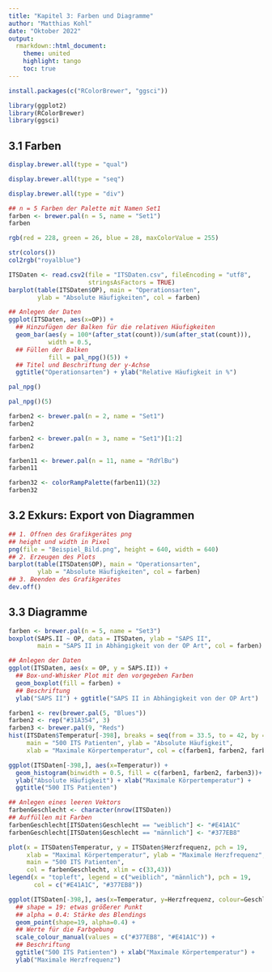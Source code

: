 ```yaml
---
title: "Kapitel 3: Farben und Diagramme"
author: "Matthias Kohl"
date: "Oktober 2022"
output:
  rmarkdown::html_document:
    theme: united
    highlight: tango
    toc: true
---
```


```r
install.packages(c("RColorBrewer", "ggsci"))
```


```r
library(ggplot2)
library(RColorBrewer)
library(ggsci)
```


## 3.1 Farben

```r
display.brewer.all(type = "qual")
```


```r
display.brewer.all(type = "seq")
```
 
 
```r
display.brewer.all(type = "div")
```


```r
## n = 5 Farben der Palette mit Namen Set1
farben <- brewer.pal(n = 5, name = "Set1")
farben
```


```r
rgb(red = 228, green = 26, blue = 28, maxColorValue = 255)
```


```r
str(colors())
col2rgb("royalblue")
```


```r
ITSDaten <- read.csv2(file = "ITSDaten.csv", fileEncoding = "utf8",
                      stringsAsFactors = TRUE)
barplot(table(ITSDaten$OP), main = "Operationsarten",
        ylab = "Absolute Häufigkeiten", col = farben)
```


```r
## Anlegen der Daten
ggplot(ITSDaten, aes(x=OP)) +
  ## Hinzufügen der Balken für die relativen Häufigkeiten
  geom_bar(aes(y = 100*(after_stat(count))/sum(after_stat(count))), 
           width = 0.5, 
  ## Füllen der Balken
           fill = pal_npg()(5)) +
  ## Titel und Beschriftung der y-Achse
  ggtitle("Operationsarten") + ylab("Relative Häufigkeit in %")
```


```r
pal_npg()
```


```r
pal_npg()(5)
```


```r
farben2 <- brewer.pal(n = 2, name = "Set1")
farben2
```


```r
farben2 <- brewer.pal(n = 3, name = "Set1")[1:2]
farben2
```


```r
farben11 <- brewer.pal(n = 11, name = "RdYlBu")
farben11
```


```r
farben32 <- colorRampPalette(farben11)(32)
farben32
```


## 3.2 Exkurs: Export von Diagrammen

```r
## 1. Öffnen des Grafikgerätes png
## height und width in Pixel
png(file = "Beispiel_Bild.png", height = 640, width = 640)
## 2. Erzeugen des Plots
barplot(table(ITSDaten$OP), main = "Operationsarten",
        ylab = "Absolute Häufigkeiten", col = farben)
## 3. Beenden des Grafikgerätes
dev.off()
```


## 3.3 Diagramme

```r
farben <- brewer.pal(n = 5, name = "Set3")
boxplot(SAPS.II ~ OP, data = ITSDaten, ylab = "SAPS II",
        main = "SAPS II in Abhängigkeit von der OP Art", col = farben)
```


```r
## Anlegen der Daten
ggplot(ITSDaten, aes(x = OP, y = SAPS.II)) +
  ## Box-und-Whisker Plot mit den vorgegeben Farben
  geom_boxplot(fill = farben) +
  ## Beschriftung
  ylab("SAPS II") + ggtitle("SAPS II in Abhängigkeit von der OP Art")
```


```r
farben1 <- rev(brewer.pal(5, "Blues"))
farben2 <- rep("#31A354", 3)
farben3 <- brewer.pal(9, "Reds")
hist(ITSDaten$Temperatur[-398], breaks = seq(from = 33.5, to = 42, by = 0.5),
     main = "500 ITS Patienten", ylab = "Absolute Häufigkeit",
     xlab = "Maximale Körpertemperatur", col = c(farben1, farben2, farben3))
```
 

```r
ggplot(ITSDaten[-398,], aes(x=Temperatur)) +
  geom_histogram(binwidth = 0.5, fill = c(farben1, farben2, farben3))+
  ylab("Absolute Häufigkeit") + xlab("Maximale Körpertemperatur") +
  ggtitle("500 ITS Patienten")
```


```r
## Anlegen eines leeren Vektors
farbenGeschlecht <- character(nrow(ITSDaten))
## Auffüllen mit Farben
farbenGeschlecht[ITSDaten$Geschlecht == "weiblich"] <- "#E41A1C"
farbenGeschlecht[ITSDaten$Geschlecht == "männlich"] <- "#377EB8"
```


```r
plot(x = ITSDaten$Temperatur, y = ITSDaten$Herzfrequenz, pch = 19,
     xlab = "Maximal Körpertemperatur", ylab = "Maximale Herzfrequenz",
     main = "500 ITS Patienten",
     col = farbenGeschlecht, xlim = c(33,43))
legend(x = "topleft", legend = c("weiblich", "männlich"), pch = 19,
       col = c("#E41A1C", "#377EB8"))
```


```r
ggplot(ITSDaten[-398,], aes(x=Temperatur, y=Herzfrequenz, colour=Geschlecht)) +
  ## shape = 19: etwas größerer Punkt
  ## alpha = 0.4: Stärke des Blendings
  geom_point(shape=19, alpha=0.4) +
  ## Werte für die Farbgebung
  scale_colour_manual(values = c("#377EB8", "#E41A1C")) +
  ## Beschriftung
  ggtitle("500 ITS Patienten") + xlab("Maximale Körpertemperatur") +
  ylab("Maximale Herzfrequenz")
```
